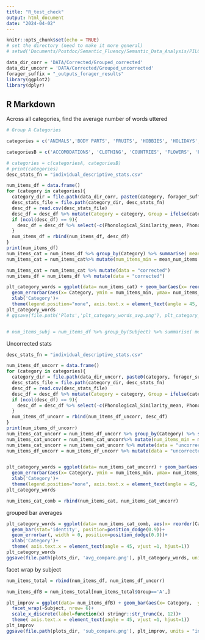 ```yaml
---
title: "R_test_check"
output: html_document
date: "2024-04-02"
---
```


```r
knitr::opts_chunk$set(echo = TRUE)
# set the directory (need to make it more general)
# setwd('Documents/Postdoc/Semantic_Fluency/Semantic_Data_Analysis/PILOT')

data_dir_corr = 'DATA/Corrected/Grouped_corrected'
data_dir_uncorr = 'DATA/Corrected/Grouped_uncorrected'
forager_suffix = "_outputs_forager_results"
library(ggplot2)
library(dplyr)
```

## R Markdown

Across all categories, find the average number of words uttered 

```r

# Group A Categories

categories = c('ANIMALS','BODY PARTS', 'FRUITS', 'HOBBIES', 'HOLIDAYS', 'HOME APPLIANCES', 'LIQUIDS', 'MEANS OF TRANSPORT', 'MEDICAL CONDITIONS', 'MUSICAL INSTRUMENTS', 'OCCUPATIONS', 'TOOLS', 'VEGETABLES')

categoriesB = c('ACCOMODATIONS', 'CLOTHING', 'COUNTRIES', 'FLOWERS', 'FOODS', 'FURNITURE', 'NATURAL ENVIRONMENT', 'NON-FOOD ITEMS FOUND IN SUPERMARKET', 'OFFICE SUPPLIES', 'SPORTS', 'TECHNOLOGY GADGETS & DEVICES', 'THINGS FOUND IN KITCHENS', 'TOYS')

# categories = c(categoriesA, categoriesB)
# print(categories)
desc_stats_fn = "individual_descriptive_stats.csv"

num_items_df = data.frame()
for (category in categories){
  category_dir = file.path(data_dir_corr, paste0(category, forager_suffix))
  desc_stats_file = file.path(category_dir, desc_stats_fn)
  desc_df = read.csv(desc_stats_file)
  desc_df = desc_df %>% mutate(Category = category, Group = ifelse(category %in% categoriesA, 'A', 'B') )
  if (ncol(desc_df) == 9){
    desc_df = desc_df %>% select(-c(Phonological_Similarity_mean, Phonological_Similarity_std))
  }
  num_items_df = rbind(num_items_df, desc_df)
}
print(num_items_df)
num_items_cat = num_items_df %>% group_by(Category) %>% summarise( mean_num_items = mean(X._of_Items, na.rm = TRUE), sd_num_items = sd(X._of_Items, na.rm = TRUE))
num_items_cat = num_items_cat%>% mutate(num_items_min = mean_num_items - sd_num_items, num_items_max = mean_num_items + sd_num_items)

num_items_cat = num_items_cat %>% mutate(data = "corrected")
num_items_df = num_items_df %>% mutate(data = "corrected")

plt_category_words = ggplot(data= num_items_cat) + geom_bar(aes(x= reorder(Category, -mean_num_items),  y = mean_num_items, fill = Category), stat='identity')+
  geom_errorbar(aes(x= Category, ymin = num_items_min, ymax= num_items_max), width = 0)+
  xlab('Category')+
  theme(legend.position="none", axis.text.x = element_text(angle = 45, vjust =1, hjust=1))
plt_category_words
# ggsave(file.path('Plots','plt_category_words_avg.png'), plt_category_words, units = "in", width = 12, height = 6)


# num_items_subj = num_items_df %>% group_by(Subject) %>% summarise( mean_num_items = mean(X._of_Items), sd_num_items = sd(X._of_Items))
```



Uncorrected stats

```r

desc_stats_fn = "individual_descriptive_stats.csv"

num_items_df_uncorr = data.frame()
for (category in categories){
  category_dir = file.path(data_dir_uncorr, paste0(category, forager_suffix))
  desc_stats_file = file.path(category_dir, desc_stats_fn)
  desc_df = read.csv(desc_stats_file)
  desc_df = desc_df %>% mutate(Category = category, Group = ifelse(category %in% categoriesA, 'A', 'B') )
  if (ncol(desc_df) == 9){
    desc_df = desc_df %>% select(-c(Phonological_Similarity_mean, Phonological_Similarity_std))
  }
  num_items_df_uncorr = rbind(num_items_df_uncorr, desc_df)
}
print(num_items_df_uncorr)
num_items_cat_uncorr = num_items_df_uncorr %>% group_by(Category) %>% summarise( mean_num_items = mean(X._of_Items, na.rm = TRUE), sd_num_items = sd(X._of_Items, na.rm = TRUE))
num_items_cat_uncorr = num_items_cat_uncorr%>% mutate(num_items_min = mean_num_items - sd_num_items, num_items_max = mean_num_items + sd_num_items)
num_items_cat_uncorr = num_items_cat_uncorr %>% mutate(data = "uncorrected")
num_items_df_uncorr = num_items_df_uncorr %>% mutate(data = "uncorrected")


plt_category_words = ggplot(data= num_items_cat_uncorr) + geom_bar(aes(x= reorder(Category, -mean_num_items),  y = mean_num_items, fill = Category), stat='identity')+
  geom_errorbar(aes(x= Category, ymin = num_items_min, ymax= num_items_max), width = 0)+
  xlab('Category')+
  theme(legend.position="none", axis.text.x = element_text(angle = 45, vjust =1, hjust=1))
plt_category_words

num_items_cat_comb = rbind(num_items_cat, num_items_cat_uncorr)
```
grouped bar averages

```r

plt_category_words = ggplot(data= num_items_cat_comb, aes(x= reorder(Category, -mean_num_items),  y = mean_num_items, ymin = num_items_min, ymax= num_items_max, fill = data)) + 
  geom_bar(stat='identity', position=position_dodge(0.9))+
  geom_errorbar(, width = 0, position=position_dodge(0.9))+
  xlab('Category')+
  theme( axis.text.x = element_text(angle = 45, vjust =1, hjust=1))
plt_category_words
ggsave(file.path(plots_dir, 'avg_compare.png'), plt_category_words, units = "in", width = 8, height = 5)

```



facet wrap by subject

```r

num_items_total = rbind(num_items_df, num_items_df_uncorr)

num_items_dfB = num_items_total[num_items_total$Group=='A',]

plt_improv = ggplot(data= num_items_dfB) + geom_bar(aes(x= Category,  y = X._of_Items, fill = data), stat='identity', position="dodge")+
  facet_wrap(~Subject, nrow= 6)+
  scale_x_discrete(label=function(x) stringr::str_trunc(x, 12))+
  theme( axis.text.x = element_text(angle = 45, vjust =1, hjust=1))
plt_improv
ggsave(file.path(plots_dir, 'sub_compare.png'), plt_improv, units = "in", width = 8, height = 5)

```